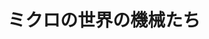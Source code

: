 ﻿---
title: "ミクロの世界の機械たち"
category: "工学院"
vol: 44
interviewee: "下河邊 明 "
url: ""
tags: ["機械","ミクロ","精密","マイクロ"]
pdf: "44-2.pdf"
career: ""
pdfurl: "44-2/44-2.pdf"
preface: "下河邊では微小な世界に関する様々な研究が行われている。ここでは、マイクロマシンと超精密位置決めに関するものを中心に、その研究を紹介した。"
---
